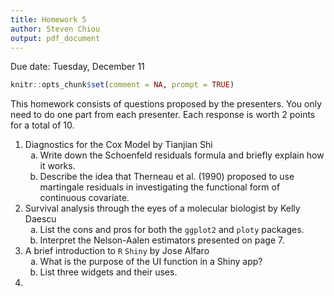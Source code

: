 ```yaml
---
title: Homework 5
author: Steven Chiou
output: pdf_document
---
```


\centering Due date: Tuesday, December 11

```R
knitr::opts_chunk$set(comment = NA, prompt = TRUE)
```
\flushleft
This homework consists of questions proposed by the presenters. 
You only need to do one part from each presenter.
Each response is worth 2 points for a total of 10.

1. Diagnostics for the Cox Model by Tianjian Shi
    a. Write down the Schoenfeld residuals formula and briefly explain how it works.
    b. Describe the idea that Therneau et al. (1990) proposed to use
martingale residuals in investigating the functional form of
continuous covariate.
  
2. Survival analysis through the eyes of a molecular biologist by Kelly Daescu
    a. List the cons and pros for both the `ggplot2` and `ploty` packages.
    b. Interpret the Nelson-Aalen estimators presented on page 7.
  
3. A brief introduction to `R` `Shiny` by Jose Alfaro
    a. What is the purpose of the UI function in a Shiny app?
    b. List three widgets and their uses.
    
4. 